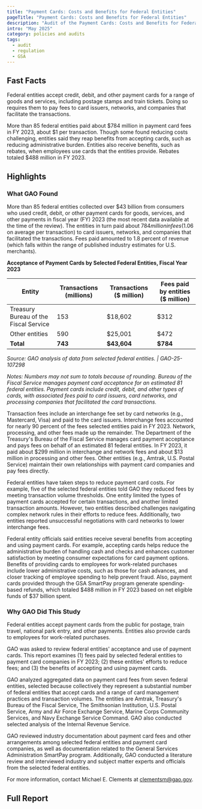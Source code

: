 ```yaml
---
title: "Payment Cards: Costs and Benefits for Federal Entities"
pageTitle: "Payment Cards: Costs and Benefits for Federal Entities"
description: "Audit of the Payment Cards: Costs and Benefits for Federal Entities."
intro: "May 2025"
category: policies and audits
tags:
  - audit
  - regulation
  - GSA
---
```



<LinkButton link="https://www.gao.gov/products/gao-25-107298" text="View audit highlights" />

## Fast Facts
Federal entities accept credit, debit, and other payment cards for a range of goods and services, including postage stamps and train tickets. Doing so requires them to pay fees to card issuers, networks, and companies that facilitate the transactions.

More than 85 federal entities paid about $784 million in payment card fees in FY 2023, about $1 per transaction. Though some found reducing costs challenging, entities said they reap benefits from accepting cards, such as reducing administrative burden. Entities also receive benefits, such as rebates, when employees use cards that the entities provide. Rebates totaled $488 million in FY 2023.


## Highlights
### What GAO Found
More than 85 federal entities collected over $43 billion from consumers who used credit, debit, or other payment cards for goods, services, and other payments in fiscal year (FY) 2023 (the most recent data available at the time of the review). The entities in turn paid about $784 million in fees ($1.06 on average per transaction) to card issuers, networks, and companies that facilitated the transactions. Fees paid amounted to 1.8 percent of revenue (which falls within the range of published industry estimates for U.S. merchants).

**Acceptance of Payment Cards by Selected Federal Entities, Fiscal Year 2023**

| Entity                                | Transactions (millions) | Transactions ($ million) | Fees paid by entities ($ million) |
|---------------------------------------|-------------------------|--------------------------|-----------------------------------|
| Treasury Bureau of the Fiscal Service | 153                     | $18,602                  | $312                              |
| Other entities                        | 590                     | $25,001                  | $472                              |
| **Total**                             | **743**                 | **$43,604**              | **$784**                          |

*Source: GAO analysis of data from selected federal entities. | GAO-25-107298*

*Notes: Numbers may not sum to totals because of rounding. Bureau of the Fiscal Service manages payment card acceptance for an estimated 81 federal entities. Payment cards include credit, debit, and other types of cards, with associated fees paid to card issuers, card networks, and processing companies that facilitated the card transactions.*


Transaction fees include an interchange fee set by card networks (e.g., Mastercard, Visa) and paid to the card issuers. Interchange fees accounted for nearly 90 percent of the fees selected entities paid in FY 2023. Network, processing, and other fees made up the remainder. The Department of the Treasury's Bureau of the Fiscal Service manages card payment acceptance and pays fees on behalf of an estimated 81 federal entities. In FY 2023, it paid about $299 million in interchange and network fees and about $13 million in processing and other fees. Other entities (e.g., Amtrak, U.S. Postal Service) maintain their own relationships with payment card companies and pay fees directly.

Federal entities have taken steps to reduce payment card costs. For example, five of the selected federal entities told GAO they reduced fees by meeting transaction volume thresholds. One entity limited the types of payment cards accepted for certain transactions, and another limited transaction amounts. However, two entities described challenges navigating complex network rules in their efforts to reduce fees. Additionally, two entities reported unsuccessful negotiations with card networks to lower interchange fees.

Federal entity officials said entities receive several benefits from accepting and using payment cards. For example, accepting cards helps reduce the administrative burden of handling cash and checks and enhances customer satisfaction by meeting consumer expectations for card payment options. Benefits of providing cards to employees for work-related purchases include lower administrative costs, such as those for cash advances, and closer tracking of employee spending to help prevent fraud. Also, payment cards provided through the GSA SmartPay program generate spending-based refunds, which totaled $488 million in FY 2023 based on net eligible funds of $37 billion spent.

### Why GAO Did This Study
Federal entities accept payment cards from the public for postage, train travel, national park entry, and other payments. Entities also provide cards to employees for work-related purchases.

GAO was asked to review federal entities' acceptance and use of payment cards. This report examines (1) fees paid by selected federal entities to payment card companies in FY 2023; (2) these entities' efforts to reduce fees; and (3) the benefits of accepting and using payment cards.

GAO analyzed aggregated data on payment card fees from seven federal entities, selected because collectively they represent a substantial number of federal entities that accept cards and a range of card management practices and transaction volumes. The entities are Amtrak, Treasury's Bureau of the Fiscal Service, The Smithsonian Institution, U.S. Postal Service, Army and Air Force Exchange Service, Marine Corps Community Services, and Navy Exchange Service Command. GAO also conducted selected analysis of the Internal Revenue Service.

GAO reviewed industry documentation about payment card fees and other arrangements among selected federal entities and payment card companies, as well as documentation related to the General Services Administration SmartPay program. Additionally, GAO conducted a literature review and interviewed industry and subject matter experts and officials from the selected federal entities.

For more information, contact Michael E. Clements at clementsm@gao.gov.

## Full Report
<LinkButton link="https://files.gao.gov/reports/GAO-25-107298/index.html?_gl=1*azbd0b*_ga*MTA4MTUyNzE3LjE3NDkwNDQ3OTU.*_ga_V393SNS3SR*czE3NDkxMzEzMTUkbzUkZzEkdDE3NDkxMzEzNDYkajI5JGwwJGgw" text="View Full Report" />
